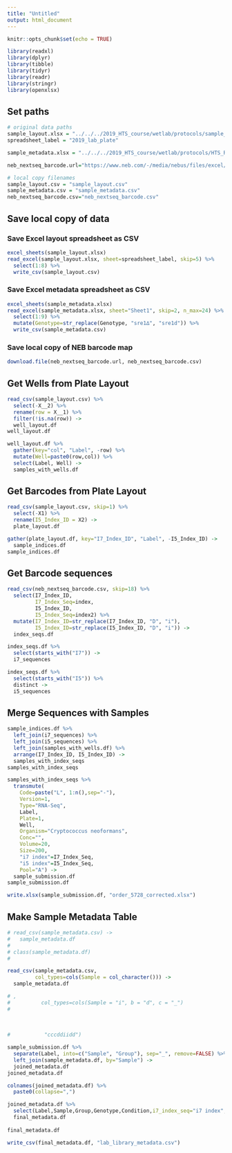 ```yaml
---
title: "Untitled"
output: html_document
---
```


```r
knitr::opts_chunk$set(echo = TRUE)
```

```r
library(readxl)
library(dplyr)
library(tibble)
library(tidyr)
library(readr)
library(stringr)
library(openxlsx)
```


## Set paths
```r
# original data paths
sample_layout.xlsx = "../../../2019_HTS_course/wetlab/protocols/sample_and_library_info.xlsx"
spreadsheet_label = "2019_lab_plate"

sample_metadata.xlsx = "../../../2019_HTS_course/wetlab/protocols/HTS_RNA_2019.xlsx"

neb_nextseq_barcode.url="https://www.neb.com/-/media/nebus/files/excel/e7600_nextseq_v4.csv?la=en&rev=d332d2b116c24d9295e5967f940218df&hash=2AF55A100FDFD07F4E4504504FB01DA6D825D8CC"

# local copy filenames
sample_layout.csv = "sample_layout.csv"
sample_metadata.csv = "sample_metadata.csv"
neb_nextseq_barcode.csv="neb_nextseq_barcode.csv"
```

## Save local copy of data
### Save Excel layout spreadsheet as CSV
```r
excel_sheets(sample_layout.xlsx)
read_excel(sample_layout.xlsx, sheet=spreadsheet_label, skip=5) %>%
  select(1:8) %>%
  write_csv(sample_layout.csv)
```

### Save Excel metadata spreadsheet as CSV
```r
excel_sheets(sample_metadata.xlsx)
read_excel(sample_metadata.xlsx, sheet="Sheet1", skip=2, n_max=24) %>%
  select(1:9) %>%
  mutate(Genotype=str_replace(Genotype, "sre1∆", "sre1d")) %>%
  write_csv(sample_metadata.csv)
```

### Save local copy of NEB barcode map
```r
download.file(neb_nextseq_barcode.url, neb_nextseq_barcode.csv)
```

## Get Wells from Plate Layout
```r
read_csv(sample_layout.csv) %>%
  select(-X__2) %>%
  rename(row = X__1) %>%
  filter(!is.na(row)) -> 
  well_layout.df
well_layout.df
```

```r
well_layout.df %>%
  gather(key="col", "Label", -row) %>%
  mutate(Well=paste0(row,col)) %>%
  select(Label, Well) ->
  samples_with_wells.df
```

## Get Barcodes from Plate Layout
```r
read_csv(sample_layout.csv, skip=1) %>%
  select(-X1) %>%
  rename(I5_Index_ID = X2) ->
  plate_layout.df
```

```r
gather(plate_layout.df, key="I7_Index_ID", "Label", -I5_Index_ID) ->
  sample_indices.df
sample_indices.df
```

## Get Barcode sequences
```r
read_csv(neb_nextseq_barcode.csv, skip=18) %>%
  select(I7_Index_ID, 
         I7_Index_Seq=index,
         I5_Index_ID, 
         I5_Index_Seq=index2) %>%
  mutate(I7_Index_ID=str_replace(I7_Index_ID, "D", "i"),
         I5_Index_ID=str_replace(I5_Index_ID, "D", "i")) ->
  index_seqs.df

index_seqs.df %>%
  select(starts_with("I7")) ->
  i7_sequences

index_seqs.df %>%
  select(starts_with("I5")) %>%
  distinct ->
  i5_sequences
```

## Merge Sequences with Samples
```r
sample_indices.df %>%
  left_join(i7_sequences) %>%
  left_join(i5_sequences) %>%
  left_join(samples_with_wells.df) %>%
  arrange(I7_Index_ID, I5_Index_ID) ->
  samples_with_index_seqs
samples_with_index_seqs
```


```r
samples_with_index_seqs %>%
  transmute(
    Code=paste("L", 1:n(),sep="-"),
    Version=1, 
    Type="RNA-Seq",
    Label,
    Plate=1,
    Well,
    Organism="Cryptococcus neoformans",
    Conc="",
    Volume=20,
    Size=200,
    "i7 index"=I7_Index_Seq,
    "i5 index"=I5_Index_Seq,
    Pool="A") ->
  sample_submission.df
sample_submission.df
```
```r
write.xlsx(sample_submission.df, "order_5728_corrected.xlsx")
```

## Make Sample Metadata Table
```r
# read_csv(sample_metadata.csv) ->
#   sample_metadata.df
# 
# class(sample_metadata.df)
# 

read_csv(sample_metadata.csv,
         col_types=cols(Sample = col_character())) ->
  sample_metadata.df

# , 
#          col_types=cols(Sample = "i", b = "d", c = "_")
# 
           
           
           
#           "cccddiidd")
```


```r
sample_submission.df %>%
  separate(Label, into=c("Sample", "Group"), sep="_", remove=FALSE) %>%
  left_join(sample_metadata.df, by="Sample") ->
  joined_metadata.df
joined_metadata.df
```

```r
colnames(joined_metadata.df) %>%
  paste0(collapse=",")
```

```r
joined_metadata.df %>%
  select(Label,Sample,Group,Genotype,Condition,i7_index_seq="i7 index",i5_index_seq="i5 index") ->
  final_metadata.df
  
final_metadata.df
```

```r
write_csv(final_metadata.df, "lab_library_metadata.csv")
```

